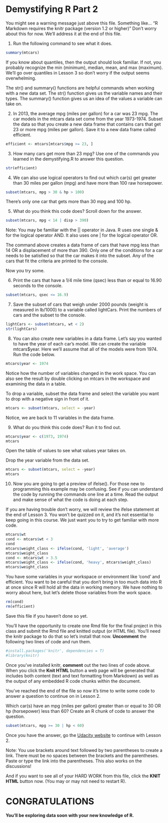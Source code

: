 Demystifying R Part 2
========================================================

You might see a warning message just above this file. Something like...
"R Markdown requires the knitr package (version 1.2 or higher)"
Don't worry about this for now. We'll address it at the end of this file.

1. Run the following command to see what it does.
```r
summary(mtcars)
```

If you know about quantiles, then the output should look familiar.
If not, you probably recognize the min (minimum), median, mean, and max (maximum).
We'll go over quantiles in Lesson 3 so don't worry if the output seems overwhelming.

The str() and summary() functions are helpful commands when working with a new data set.
The str() function gives us the variable names and their types.
The summary() function gives us an idea of the values a variable can take on.

2. In 2013, the average mpg (miles per gallon) for a car was 23 mpg.
The car models in the mtcars data set come from the year 1973-1974.
Subset the data so that you create a new data frame that contains
cars that get 23 or more mpg (miles per gallon). Save it to a new data
frame called efficient.
```r
efficient <- mtcars[mtcars$mpg >= 23, ]
```

3. How many cars get more than 23 mpg? Use one of the commands you
learned in the demystifying.R to answer this question.
```r
str(efficient)
```

4. We can also use logical operators to find out which car(s) get greater
than 30 miles per gallon (mpg) and have more than 100 raw horsepower.
```r
subset(mtcars, mpg > 30 & hp > 100)
```

There's only one car that gets more than 30 mpg and 100 hp.

5. What do you think this code does? Scroll down for the answer.
```r
subset(mtcars, mpg < 14 | disp > 390)
```

Note: You may be familiar with the || operator in Java. R uses one single & for the logical
operator AND. It also uses one | for the logical operator OR.








The command above creates a data frame of cars that have mpg less than 14
OR a displacement of more than 390. Only one of the conditions for a car
needs to be satisfied so that the car makes it into the subset. Any of the
cars that fit the criteria are printed to the console.

Now you try some.

6. Print the cars that have a 1/4 mile time (qsec) less than or equal to
16.90 seconds to the console.
```r
subset(mtcars, qsec <= 16.9)
```

7. Save the subset of cars that weigh under 2000 pounds (weight is measured in lb/1000)
to a variable called lightCars. Print the numbers of cars and the subset to the console.
```r
lightCars <- subset(mtcars, wt < 2)
str(lightCars)
```

8. You can also create new variables in a data frame. Let's say you wanted
to have the year of each car's model. We can create the variable
mtcars$year. Here we'll assume that all of the models were from 1974.
Run the code below.
```r
mtcars$year <- 1974
```

Notice how the number of variables changed in the work space. You can
also see the result by double clicking on mtcars in the workspace and
examining the data in a table.

To drop a variable, subset the data frame and select the variable you
want to drop with a negative sign in front of it.
```r
mtcars <- subset(mtcars, select = -year)
```

Notice, we are back to 11 variables in the data frame.

9. What do you think this code does? Run it to find out.
```r
mtcars$year <- c(1973, 1974)
mtcars
```

Open the table of values to see what values year takes on.

Drop the year variable from the data set.
```r
mtcars <- subset(mtcars, select = -year)
mtcars
```


10. Now you are going to get a preview of ifelse(). For those new
to programming this example may be confusing. See if you can understand
the code by running the commands one line at a time. Read the output and
make sense of what the code is doing at each step.

If you are having trouble don't worry, we will review the ifelse statement
at the end of Lesson 3. You won't be quizzed on it, and it's not essential
to keep going in this course. We just want you to try to get familiar with
more code.
```r
mtcars$wt
cond <- mtcars$wt < 3
cond
mtcars$weight_class <- ifelse(cond, 'light', 'average')
mtcars$weight_class
cond <- mtcars$wt > 3.5
mtcars$weight_class <- ifelse(cond, 'heavy', mtcars$weight_class)
mtcars$weight_class
```

You have some variables in your workspace or environment like 'cond' and
efficient. You want to be careful that you don't bring in too much data
into R at once since R will hold all the data in working memory. We have
nothing to worry about here, but let's delete those variables from the
work space.

```r
rm(cond)
rm(efficient)
```

Save this file if you haven't done so yet.


You'll have the opportunity to create one Rmd file for the final project in
this class and submit the Rmd file and knitted output (or HTML file). You'll
need the knitr package to do that so let's install that now. **Uncomment** the
following two lines of code and run them.

```r
#install.packages('knitr', dependencies = T)
#library(knitr)
```

Once you've installed knitr, **comment** out the two lines of code above.
When you click the **Knit HTML** button a web page will be generated that
includes both content (text and text formatting from Markdown) as well as
the output of any embedded R code chunks within the document.


You've reached the end of the file so now it's time to write some code to
answer a question to continue on in Lesson 2.

Which car(s) have an mpg (miles per gallon) greater than or equal to 30
OR hp (horsepower) less than 60? Create an R chunk of code to answer the question.
```r
subset(mtcars, mpg >= 30 | hp < 60)
```




Once you have the answer, go the [Udacity website](https://www.udacity.com/course/viewer#!/c-ud651/l-729069797/e-804129319/m-811719066) to continue with Lesson 2.

Note: You use brackets around text followed by two parentheses to create a link.
There must be no spaces between the brackets and the parentheses. Paste or type
the link into the parentheses. This also works on the discussions!

And if you want to see all of your HARD WORK from this file, click
the **KNIT HTML** button now. (You may or may not need to restart R).

# CONGRATULATIONS
#### You'll be exploring data soon with your new knowledge of R.